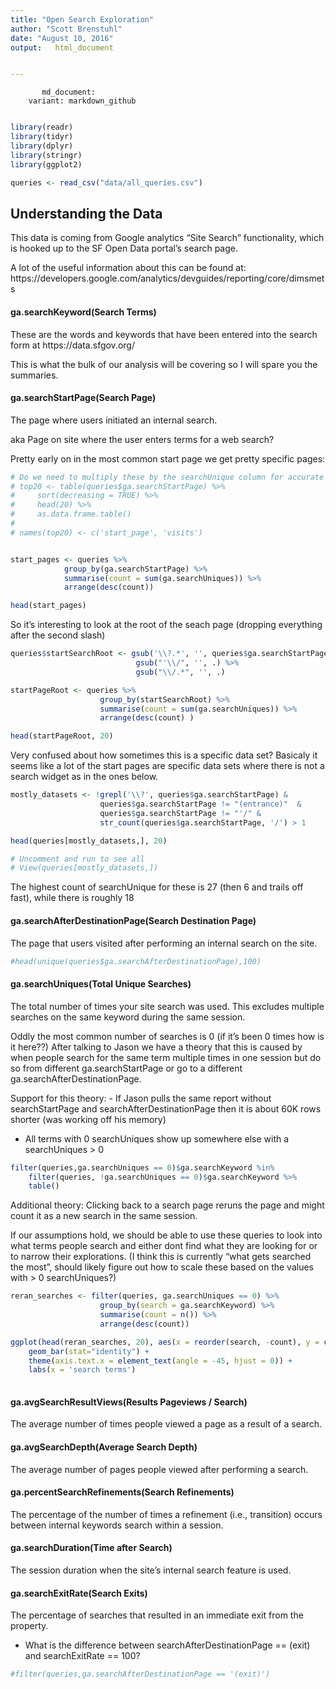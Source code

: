 ```yaml
---
title: "Open Search Exploration"
author: "Scott Brenstuhl"
date: "August 10, 2016"
output:   html_document


---
```

           md_document:
        variant: markdown_github  
        
```r
library(readr)
library(tidyr)
library(dplyr)
library(stringr)
library(ggplot2)
```


```r
queries <- read_csv("data/all_queries.csv")

```

## Understanding the Data
This data is coming from Google analytics "Site Search" functionality, which is
hooked up to the SF Open Data portal's search page. 

A lot of the useful information about this can be found at: 
https://developers.google.com/analytics/devguides/reporting/core/dimsmets



#### ga.searchKeyword(Search Terms)

These are the words and keywords that have been entered into the search form at
https://data.sfgov.org/

This is what the bulk of our analysis will be covering so I will spare you the 
summaries.

#### ga.searchStartPage(Search Page) 

The page where users initiated an internal search. 

aka Page on site where the user enters terms for a web search?

Pretty early on in the most common start page we get pretty specific pages:

```r
# Do we need to multiply these by the searchUnique column for accurate counts?
# top20 <- table(queries$ga.searchStartPage) %>%
#     sort(decreasing = TRUE) %>%
#     head(20) %>%
#     as.data.frame.table()
# 
# names(top20) <- c('start_page', 'visits')


start_pages <- queries %>%
            group_by(ga.searchStartPage) %>%
            summarise(count = sum(ga.searchUniques)) %>%
            arrange(desc(count))

head(start_pages)

```

So it's interesting to look at the root of the seach page (dropping everything after the 
second slash)

```r

queries$startSearchRoot <- gsub('\\?.*', '', queries$ga.searchStartPage) %>%
                            gsub("'\\/", '', .) %>%
                            gsub("\\/.*", '', .)

startPageRoot <- queries %>%
                    group_by(startSearchRoot) %>%
                    summarise(count = sum(ga.searchUniques)) %>%
                    arrange(desc(count) )

head(startPageRoot, 20)
```



Very confused about how sometimes this is a specific data set? Basicaly it seems
like a lot of the start pages are specific data sets where there is not a search 
widget as in the ones below.

```r
mostly_datasets <- !grepl('\\?', queries$ga.searchStartPage) & 
                    queries$ga.searchStartPage != "(entrance)"  &
                    queries$ga.searchStartPage != "'/" &
                    str_count(queries$ga.searchStartPage, '/') > 1

head(queries[mostly_datasets,], 20)

# Uncomment and run to see all
# View(queries[mostly_datasets,])

```

The highest count of searchUnique for these is 27 (then 6 and trails off fast), 
while there is roughly 18


#### ga.searchAfterDestinationPage(Search Destination Page)

The page that users visited after performing an internal search on the site.

```r
#head(unique(queries$ga.searchAfterDestinationPage),100)


```


#### ga.searchUniques(Total Unique Searches)

The total number of times your site search was used. This excludes multiple 
searches on the same keyword during the same session.

Oddly the most common number of searches is 0 (if it's been 0 times how is it 
here??) After talking to Jason we have a theory that this is caused by when 
people search for the same term multiple times in one session but do so from
different ga.searchStartPage or go to a different ga.searchAfterDestinationPage.

Support for this theory:
- If Jason pulls the same report without searchStartPage and 
searchAfterDestinationPage then it is about 60K rows shorter (was working off 
his memory)

- All terms with 0 searchUniques show up somewhere else with a searchUniques > 0

```r
filter(queries,ga.searchUniques == 0)$ga.searchKeyword %in% 
    filter(queries, !ga.searchUniques == 0)$ga.searchKeyword %>%
    table()
```

Additional theory: Clicking back to a search page reruns the page and might 
count it as a new search in the same session.

If our assumptions hold, we should be able to use these queries to look into 
what terms people search and either dont find what they are looking for or to 
narrow their explorations. (I think this is currently "what gets 
searched the most", should likely figure out how to scale these based on the 
values with > 0 searchUniques?)

```r
reran_searches <- filter(queries, ga.searchUniques == 0) %>% 
                    group_by(search = ga.searchKeyword) %>%
                    summarise(count = n()) %>%
                    arrange(desc(count)) 

ggplot(head(reran_searches, 20), aes(x = reorder(search, -count), y = count)) +
    geom_bar(stat="identity") +
    theme(axis.text.x = element_text(angle = -45, hjust = 0)) +
    labs(x = 'search terms')
    
```


#### ga.avgSearchResultViews(Results Pageviews / Search)

The average number of times people viewed a page as a result of a search.



#### ga.avgSearchDepth(Average Search Depth)

The average number of pages people viewed after performing a search.



#### ga.percentSearchRefinements(Search Refinements)

The percentage of the number of times a refinement (i.e., transition) occurs 
between internal keywords search within a session.



#### ga.searchDuration(Time after Search)

The session duration when the site's internal search feature is used.



#### ga.searchExitRate(Search Exits)

The percentage of searches that resulted in an immediate exit from the property.

- What is the difference between searchAfterDestinationPage == (exit) and 
searchExitRate == 100?

```r
#filter(queries,ga.searchAfterDestinationPage == '(exit)')
```


